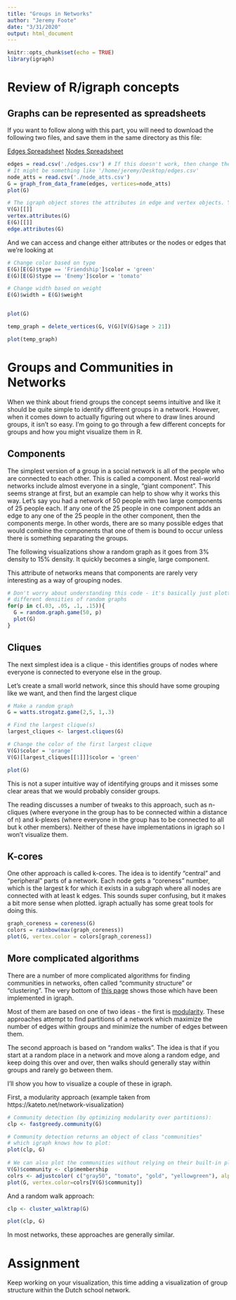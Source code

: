 ```yaml
---
title: "Groups in Networks"
author: "Jeremy Foote"  
date: "3/31/2020"
output: html_document
---
```


```r
knitr::opts_chunk$set(echo = TRUE)
library(igraph)
```

# Review of R/igraph concepts

## Graphs can be represented as spreadsheets

If you want to follow along with this part, you will need to download the following two files, and save them in the same directory as this file:

[Edges Spreadsheet](https://github.com/jdfoote/Communication-and-Social-Networks/raw/master/resources/edges.csv)
[Nodes Spreadsheet](https://github.com/jdfoote/Communication-and-Social-Networks/raw/master/resources/node_atts.csv)

```r
edges = read.csv('./edges.csv') # If this doesn't work, then change the directory to wherever you saved the edges file
# It might be something like '/home/jeremy/Desktop/edges.csv'
node_atts = read.csv('./node_atts.csv')
G = graph_from_data_frame(edges, vertices=node_atts)
plot(G)

```

```r
# The igraph object stores the attributes in edge and vertex objects. You can access the nodes with V() and the edges with E()
V(G)[[]]
vertex.attributes(G)
E(G)[[]]
edge.attributes(G)
```

And we can access and change either attributes or the nodes or edges that we're looking at

```r
# Change color based on type
E(G)[E(G)$type == 'Friendship']$color = 'green'
E(G)[E(G)$type == 'Enemy']$color = 'tomato'

# Change width based on weight
E(G)$width = E(G)$weight


plot(G)
```
```r
temp_graph = delete_vertices(G, V(G)[V(G)$age > 21])

plot(temp_graph)
```


# Groups and Communities in Networks

When we think about friend groups the concept seems intuitive and like it should be quite simple to identify different groups in a network. However, when it comes down to actually figuring out where to draw lines around groups, it isn't so easy. I'm going to go through a few different concepts for groups and how you might visualize them in R.

## Components

The simplest version of a group in a social network is all of the people who are connected to each other. This is called a component. Most real-world networks include almost everyone in a single, "giant component". This seems strange at first, but an example can help to show why it works this way. Let's say you had a network of 50 people with two large components of 25 people each. If any one of the 25 people in one component adds an edge to any one of the 25 people in the other component, then the components merge. In other words, there are so many possible edges that would combine the components that one of them is bound to occur unless there is something separating the groups.

The following visualizations show a random graph as it goes from 3% density to 15% density. It quickly becomes a single, large component.

This attribute of networks means that components are rarely very interesting as a way of grouping nodes.

```r
# Don't worry about understanding this code - it's basically just plotting 
# different densities of random graphs
for(p in c(.03, .05, .1, .15)){
  G = random.graph.game(50, p)
  plot(G)
}
```


## Cliques

The next simplest idea is a clique - this identifies groups of nodes where everyone is connected to everyone else in the group.

Let's create a small world network, since this should have some grouping like we want, and then find the largest clique

```r
# Make a random graph
G = watts.strogatz.game(2,5, 1,.3)

# Find the largest clique(s)
largest_cliques <- largest.cliques(G)

# Change the color of the first largest clique
V(G)$color = 'orange'
V(G)[largest_cliques[[1]]]$color = 'green'

plot(G)

```

This is not a super intuitive way of identifying groups and it misses some clear areas that we would probably consider groups.

The reading discusses a number of tweaks to this approach, such as n-cliques (where everyone in the group has to be connected within a distance of n) and k-plexes (where everyone in the group has to be connected to all but k other members). Neither of these have implementations in igraph so I won't visualize them.

## K-cores

One other approach is called k-cores. The idea is to identify "central" and "peripheral" parts of a network. Each node gets a "coreness" number, which is the largest k for which it exists in a subgraph where all nodes are connected with at least k edges. This sounds super confusing, but it makes a bit more sense when plotted. igraph actually has some great tools for doing this.

```r

graph_coreness = coreness(G)
colors = rainbow(max(graph_coreness))
plot(G, vertex.color = colors[graph_coreness])

```

## More complicated algorithms

There are a number of more complicated algorithms for finding communities in networks, often called "community structure" or "clustering". The very bottom of [this page](https://igraph.org/r/doc/communities.html) shows those which have been implemented in igraph.

Most of them are based on one of two ideas - the first is [modularity](https://en.wikipedia.org/wiki/Modularity_(networks)). These approaches attempt to find partitions of a network which maximize the number of edges within groups and minimize the number of edges between them.

The second approach is based on "random walks". The idea is that if you start at a random place in a network and move along a random edge, and keep doing this over and over, then walks should generally stay within groups and rarely go between them.

I'll show you how to visualize a couple of these in igraph.

First, a modularity approach (example taken from https://kateto.net/network-visualization)
```r
# Community detection (by optimizing modularity over partitions):
clp <- fastgreedy.community(G)

# Community detection returns an object of class "communities" 
# which igraph knows how to plot: 
plot(clp, G)
 
# We can also plot the communities without relying on their built-in plot:
V(G)$community <- clp$membership
colrs <- adjustcolor( c("gray50", "tomato", "gold", "yellowgreen"), alpha=.6)
plot(G, vertex.color=colrs[V(G)$community])
```

And a random walk approach:

```r
clp <- cluster_walktrap(G)

plot(clp, G)
```

In most networks, these approaches are generally similar.


# Assignment

Keep working on your visualization, this time adding a visualization of group structure within the Dutch school network.
